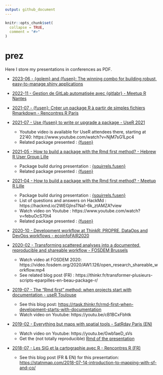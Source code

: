 ```yaml
---
output: github_document
---
```


<!-- README.md is generated from README.Rmd. Please edit that file -->

```r
knitr::opts_chunk$set(
  collapse = TRUE,
  comment = "#>"
)
```

# prez

Here I store my presentations in conferences as PDF.

- [2023-06 - {golem} and {fusen}: The winning combo for building robust, easy-to-manage shiny applications](2023-06-22_RR2023_golem-fusen.pdf)

- [2022-11 - Gestion de GitLab automatisée avec {gitlabr} - Meetup R Nantes](2022-11-21_gestion_de_gitlab_automatisee_avec_gitlabr.pdf)

- [2021-07 - {fusen}: Créer un package R à partir de simples fichiers Rmarkdown - Rencontres R Paris](2021-07-12-creer-un-package-depuis-rmd-avec-fusen_RR2021.pdf)

- [2021-07 - Use {fusen} to write or upgrade a package - UseR 2021](https://github.com/statnmap/prez/blob/master/2021-07-use-fusen-to-write-or-upgrade-a-package.pdf)
  - Youtube video is available for UseR attendees there, starting at 22'40: https://www.youtube.com/watch?v=NjM7sG1Lpc4
  -   Related package presented : [{fusen}](https://github.com/thinkr-open/fusen)
        
- [2021-05 - How to build a package with the Rmd first method? - Hebrew R User Group Lille](https://github.com/statnmap/prez/blob/master/2021-05-how-to-build-package-rmd-first-fusen.pdf)
    -   Package build during presentation : [{squirrels.fusen}](https://github.com/statnmap/squirrels.fusen)
    -   Related package presented : [{fusen}](https://github.com/thinkr-open/fusen)
        
- [2021-04 - How to build a package with the Rmd first method? - Meetup R Lille](https://github.com/statnmap/prez/blob/master/2021-04-how-to-build-package-rmd-first-fusen.pdf)
    -   Package build during presentation :
        [{squirrels.fusen}](https://github.com/statnmap/squirrels.fusen)
    -   List of questions and answers on HackMd : https://hackmd.io/2WEGjlnsTNa1-6k_ztAMZA?view
    -   Watch video on Youtube : https://www.youtube.com/watch?v=febuOcS70t4
    -   Related package presented : [{fusen}](https://github.com/thinkr-open/fusen)

- [2020-10 - Development workflow at ThinkR: PROPRE, DataOps and DevOps workflows - ecoinfoFAIR2020](https://github.com/statnmap/prez/blob/master/2020-10-ThinkR-development-workflow.pdf)

- [2020-02 - Transforming scattered analyses into a documented, reproducible and shareable workflow - FOSDEM Brussels](https://github.com/statnmap/prez/blob/master/2020-02_FOSDEM_Rochette_prez.pdf)
  + Watch video at FOSDEM 2020: https://video.fosdem.org/2020/AW1.126/open_research_shareable_workflow.mp4
  + See related blog post (FR) : https://thinkr.fr/transformer-plusieurs-scripts-eparpilles-en-beau-package-r/

- [2019-07 - The "Rmd first" method: when projects start with documentation - useR Toulouse](https://github.com/statnmap/prez/blob/master/2019-07_useR_Toulouse.pdf)
  + See this blog post: <https://rtask.thinkr.fr/rmd-first-when-development-starts-with-documentation>
  + Watch video on Youtube: https://youtu.be/cB1BCxFbhtk
  
- [2019-02 - Everything but maps with spatial tools - SatRday Paris (EN)](https://github.com/statnmap/prez/blob/master/2019-02-22_SatRdays_Paris.pdf)

  + Watch video on Youtube: https://youtu.be/Gwb1aeD_sVs
  + Get the (not totally reproducible) [Rmd of the presentation](https://github.com/statnmap/prez/blob/master/2019-02-22_SatRdays_Paris.Rmd)
 
- [2018-07 - Les SIG et la cartographie avec R - Rencontres R (FR)](https://github.com/statnmap/prez/blob/master/2018-07-06_RR2018_Statnmap.pdf)
  + See this blog post (FR & EN) for this presentation: <https://statnmap.com/2018-07-14-introduction-to-mapping-with-sf-and-co/>
  
